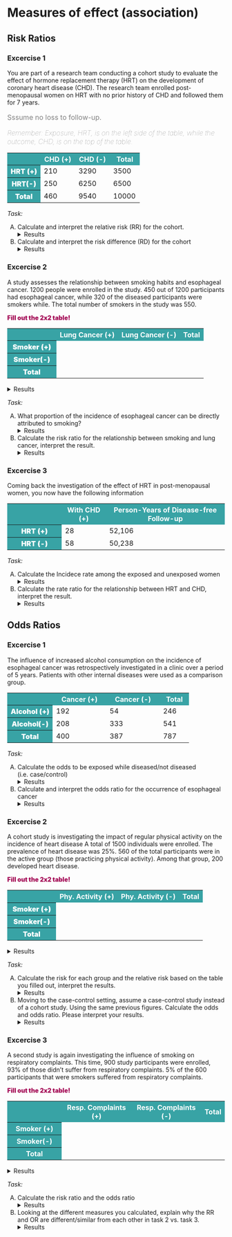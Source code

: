 # Measures of effect (association) {#sec-measure-of-effect}




## Risk Ratios

### Excercise 1

You are part of a research team conducting a cohort study to evaluate the effect of hormone replacement therapy (HRT) on the development of coronary heart disease (CHD). The research team enrolled post-menopausal women on HRT with no prior history of CHD and followed them for 7 years. 
<p style="font-size: 16px; color: gray;"> Sssume no loss to follow-up.</p>



<p style="font-size: 16px; color: gray; font-weight: 100;font-style: italic;">Remember: Exposure, HRT, is on the left side of the table, while the outcome, CHD, is on the top of the table.</p>

```{=html}
<table cellpadding="8" cellspacing="0" style="border-collapse: collapse; width: 100%;">
  <tr style="width:10%; font-weight:900;">
    <th style="background: #38A3A5; color: white;width: 25%;"></th>
    <th style="background: #38A3A5; color: white;">CHD (+)</th>
    <th style="background: #38A3A5; color: white;">CHD (-)</th>
    <th style="background: #38A3A5; color: white;">Total</th>
  </tr>
  <tr>
    <th style="width:25%; background: #38A3A5; color: white; font-weight:900;"">HRT (+)</th>
    <td>210</td>  <!-- Replace with actual data -->
    <td>3290</td>  <!-- Replace with actual data -->
    <td>3500</td>  <!-- Row total -->
  </tr>
  <tr>
    <th style="width:25%; background: #38A3A5; color: white; font-weight:900;"">HRT(-)</th>
    <td>250</td>  <!-- Replace with actual data -->
    <td>6250</td>  <!-- Replace with actual data -->
    <td>6500</td>  <!-- Row total -->
  </tr>
  <tr>
    <th style="background: #38A3A5; color: white;width: 25%;font-weight:900;"">Total</th>
    <td>460</td>  <!-- Column total -->
    <td>9540</td>  <!-- Column total -->
    <td>10000</td> <!-- Grand total -->
  </tr>
</table>
```

_Task:_

<ul style="list-style-type: upper-alpha;">
<li>Calculate and interpret the relative risk (RR) for the cohort.</li>

<details><summary>Results</summary>

$$
P(D+ \mid E+)= \frac{210}{3500} = 0.060
$$

$$
P(D+ \mid E-)= \frac{250}{6500} = 0.038
$$ 

$$
RR= \frac{0.64}{0.4} = 1.58
$$ 


__Interpretation:__ Women on HRT have 1.58 times the risk of CHD compared to those who do not take HRT over 7 years.

</details>

<li>Calculate and interpret the risk difference (RD) for the cohort</li>

<details><summary>Results</summary>

$$
RD= 0.060 - 0.038 = 0.022
$$

__Interpretation:__ There is an excess of 22 cases of CHD per 1000 women attributable to HRT use over 7 years.


</details>

</ul>

### Excercise 2

A study assesses the relationship between smoking habits and esophageal cancer. 1200 people were enrolled in the study. 450 out of 1200 participants had esophageal cancer, while 320 of the diseased participants were smokers while. The total number of smokers in the study was 550.

<p style="color: #a50e58; font-weight: 900;">Fill out the 2x2 table! </p>

```{=html}
<table cellpadding="8" cellspacing="0" style="border-collapse: collapse; width: 100%; ">
  <tr style="width:10%; font-weight:900;">
    <th style="background: #38A3A5; color: white;width: 25%;"></th>
    <th style="background: #38A3A5; color: white;">Lung Cancer  (+)</th>
    <th style="background: #38A3A5; color: white;">Lung Cancer  (-)</th>
    <th style="background: #38A3A5; color: white;">Total</th>
  </tr>
  <tr>
    <th style="width:25%; background: #38A3A5; color: white; font-weight:900;">Smoker (+)</th>
    <td></td>  <!-- Replace with actual data -->
    <td></td>  <!-- Replace with actual data -->
    <td></td>  <!-- Row total -->
  </tr>
  <tr>
    <th style="width:25%; background: #38A3A5; color: white; font-weight:900;">Smoker(-)</th>
    <td></td>  <!-- Replace with actual data -->
    <td></td>  <!-- Replace with actual data -->
    <td></td>  <!-- Row total -->
  </tr>
  <tr>
    <th style="background: #38A3A5; color: white;width: 25%; font-weight:900;">Total</th>
    <td></td>  <!-- Column total -->
    <td></td>  <!-- Column total -->
    <td></td> <!-- Grand total -->
  </tr>
</table>
```

<details><summary>Results</summary>

```{=html}
<table cellpadding="8" cellspacing="0" style="border-collapse: collapse; width: 100%; ">
  <tr style="width:10%; font-weight:900;">
    <th style="background: #38A3A5; color: white;width: 25%;"></th>
    <th style="background: #38A3A5; color: white;">Lung Cancer  (+)</th>
    <th style="background: #38A3A5; color: white;">Lung Cancer  (-)</th>
    <th style="background: #38A3A5; color: white;">Total</th>
  </tr>
  <tr>
    <th style="width:25%; background: #38A3A5; color: white; font-weight:900;">Smoker (+)</th>
    <td>320</td>  <!-- Replace with actual data -->
    <td>230</td>  <!-- Replace with actual data -->
    <td>550</td>  <!-- Row total -->
  </tr>
  <tr>
    <th style="width:25%; background: #38A3A5; color: white; font-weight:900;">Smoker(-)</th>
    <td>130</td>  <!-- Replace with actual data -->
    <td>520</td>  <!-- Replace with actual data -->
    <td>650</td>  <!-- Row total -->
  </tr>
  <tr>
    <th style="background: #38A3A5; color: white;width: 25%; font-weight:900;">Total</th>
    <td>450</td>  <!-- Column total -->
    <td>750</td>  <!-- Column total -->
    <td>1200</td> <!-- Grand total -->
  </tr>
</table>
```

</details>

_Task:_

<ul style="list-style-type: upper-alpha;">
<li> What proportion of the incidence of esophageal cancer can be directly attributed to smoking?</li>
<details><summary>Results</summary>

$$
\text{Atributable Risk} = \frac{320}{550} - \frac{130}{650} =  0.58 – 0.20 = 0.38
$$

__Interpretation:__ 0.38 or 38% of the cases of esophageal cancer in the cohort can be attributed to smoking
</details>

<li>Calculate the risk ratio for the relationship between smoking and lung cancer, interpret the result.</li>
<details><summary>Results</summary>

$$
RR = \frac{\frac{320}{550}}{\frac{130}{650}} = \frac{0.58}{0.20} = 2.90
$$

__Interpretation:__ The risk of esophageal cancer among the smokers is 2,90 times as high as the risk of  esophageal cancer among the non-smokers.

</details>
</ul>


### Excercise 3

Coming back the investigation of the effect of HRT in post-menopausal women, you now have the following information

```{=html}
<table cellpadding="8" cellspacing="0" style="border-collapse: collapse; width: 100%; ">
  <tr style="width:10%;font-weight:900;">
    <th style="background: #38A3A5; color: white;width: 25%;"></th>
    <th style="background: #38A3A5; color: white;">With CHD  (+)</th>
    <th style="background: #38A3A5; color: white;">Person-Years of Disease-free Follow-up</th>
  </tr>
  <tr>
    <th style="width:25%; background: #38A3A5; color: white;font-weight:900;">HRT (+)</th>
    <td>28</td>  <!-- Replace with actual data -->
    <td>52,106</td>  <!-- Replace with actual data -->
  </tr>
  <tr>
    <th style="width:25%; background: #38A3A5; color: white; font-weight:900;">HRT (-)</th>
    <td>58</td>  <!-- Replace with actual data -->
    <td>50,238</td>  <!-- Replace with actual data -->
  </tr>
</table>

```


_Task:_

<ul style="list-style-type: upper-alpha;">
<li> Calculate the Incidece rate among the exposed and unexposed women</li>
<details><summary>Results</summary>

$$
IR_{exposed}= \frac{28}{52,106} = 0.0005373661 \times 100,000 =  53.74 \text{ person-years}
$$

$$
IR_{unexposed}= \frac{58}{50,238} = 0.001154505 \times 100,000 = 115.45 \text{ person-years}
$$

</details>

<li>Calculate the rate ratio for the relationship between HRT and CHD, interpret the result.</li>


<details><summary>Results</summary>

$$
\text{Rate Ratio}= \frac{53.74}{115.45}  = 0.465
$$


__Interpretation:__ Women on HRT had 0.47 times the rate of CHD compared to women who did not use HRT

<!---
(Rate ratios are often interpreted as if they were risk ratios, e.g., post-menopausal women using HRT had 0.47 times the risk of CAD compared to women not using HRT, but it is more precise to refer to the ratio of rates rather than risk.)
-->
</details>
</ul>



## Odds Ratios

### Excercise 1

The influence of increased alcohol consumption on the incidence of esophageal cancer was retrospectively investigated in a clinic over a period of 5 years. Patients with other internal diseases were used as a comparison group.

```{=html}
<table cellpadding="8" cellspacing="0" style="border-collapse: collapse; width: 100%; ">
  <tr style="width:10%;font-weight:900;">
    <th style="background: #38A3A5; color: white;width: 25%;"></th>
    <th style="background: #38A3A5; color: white;">Cancer (+)</th>
    <th style="background: #38A3A5; color: white;">Cancer (-)</th>
    <th style="background: #38A3A5; color: white;">Total</th>
  </tr>
  <tr>
    <th style="width:25%; background: #38A3A5; color: white;font-weight:900;">Alcohol (+)</th>
    <td>192</td>  <!-- Replace with actual data -->
    <td>54</td>  <!-- Replace with actual data -->
    <td>246</td>  <!-- Row total -->
  </tr>
  <tr>
    <th style="width:25%; background: #38A3A5; color: white;font-weight:900;">Alcohol(-)</th>
    <td>208</td>  <!-- Replace with actual data -->
    <td>333</td>  <!-- Replace with actual data -->
    <td>541</td>  <!-- Row total -->
  </tr>
  <tr>
    <th style="background: #38A3A5; color: white;width: 25%;font-weight:900;">Total</th>
    <td>400</td>  <!-- Column total -->
    <td>387</td>  <!-- Column total -->
    <td>787</td> <!-- Grand total -->
  </tr>
</table>
```



_Task:_

<ul style="list-style-type: upper-alpha;">
<li>Calculate the odds to be exposed while diseased/not diseased (i.e. case/control)</li>

<details><summary>Results</summary>

$$
Odds_{case} = \frac{192}{208} = 0.92
$$

$$
Odds_{control} = \frac{54}{333} = 0.16
$$ 

</details>
<li>Calculate and interpret the odds ratio for the occurrence of esophageal cancer</li>
<details><summary>Results</summary>

$$
OR = \frac{0.92}{0.16} = 5.75
$$

__Interpretation:__ 

- The odds of being exposed to increased alcohol consumption among cases (patients with cancer) is 5.75 times as high compared to the controls (patients with other internal diseases).

- The odds of having cancer are 5.75 times higher among individuals with increased alcohol consumption compared to those without increased alcohol consumption.

</details>

</ul>

### Excercise 2

A cohort study is investigating the impact of regular physical activity on the incidence of heart disease A total of 1500 individuals were enrolled. The prevalence of heart disease was 25%. 560 of the total participants were in the active group (those practicing physical activity). Among that group, 200 developed heart disease.


<p style="color: #a50e58; font-weight: 900;">Fill out the 2x2 table! </p>

```{=html}
<table cellpadding="8" cellspacing="0" style="border-collapse: collapse; width: 100%; ">
  <tr style="width:10%;font-weight:900;">
    <th style="background: #38A3A5; color: white;width: 25%;"></th>
    <th style="background: #38A3A5; color: white;">Phy. Activity (+)</th>
    <th style="background: #38A3A5; color: white;">Phy. Activity (-)</th>
    <th style="background: #38A3A5; color: white;">Total</th>
  </tr>
  <tr>
    <th style="width:25%; background: #38A3A5; color: white; font-weight:900;">Smoker (+)</th>
    <td></td>  <!-- Replace with actual data -->
    <td></td>  <!-- Replace with actual data -->
    <td></td>  <!-- Row total -->
  </tr>
  <tr>
    <th style="width:25%; background: #38A3A5; color: white; font-weight:900;">Smoker(-)</th>
    <td></td>  <!-- Replace with actual data -->
    <td></td>  <!-- Replace with actual data -->
    <td></td>  <!-- Row total -->
  </tr>
  <tr>
    <th style="background: #38A3A5; color: white;width: 25%; font-weight:900;">Total</th>
    <td></td>  <!-- Column total -->
    <td></td>  <!-- Column total -->
    <td></td> <!-- Grand total -->
  </tr>
</table>
```

<details><summary>Results</summary>

```{=html}
<table cellpadding="8" cellspacing="0" style="border-collapse: collapse; width: 100%; ">
  <tr style="width:10%;font-weight:900;">
    <th style="background: #38A3A5; color: white;width: 25%;"></th>
    <th style="background: #38A3A5; color: white;">Phy. Activity  (+)</th>
    <th style="background: #38A3A5; color: white;">Phy. Activity  (-)</th>
    <th style="background: #38A3A5; color: white;">Total</th>
  </tr>
  <tr>
    <th style="width:25%; background: #38A3A5; color: white; font-weight:900;">Smoker (+)</th>
    <td>200</td>  <!-- Replace with actual data -->
    <td>360</td>  <!-- Replace with actual data -->
    <td>560</td>  <!-- Row total -->
  </tr>
  <tr>
    <th style="width:25%; background: #38A3A5; color: white; font-weight:900;">Smoker(-)</th>
    <td>175</td>  <!-- Replace with actual data -->
    <td>765</td>  <!-- Replace with actual data -->
    <td>940</td>  <!-- Row total -->
  </tr>
  <tr>
    <th style="background: #38A3A5; color: white;width: 25%; font-weight:900;">Total</th>
    <td>560</td>  <!-- Column total -->
    <td>940</td>  <!-- Column total -->
    <td>1500</td> <!-- Grand total -->
  </tr>
</table>
```

</details>

_Task:_

<ul style="list-style-type: upper-alpha;">
<li>Calculate the risk for each group and the relative risk based on the table you filled out, interpret the results.</li>
<details><summary>Results</summary>

$$
Risk_{exposed} = \frac{200}{560} = 0.36
$$

$$
Risk_{unexposed} = \frac{175}{940} = 0.19
$$ 

$$
RR = \frac{0.33}{0.12} = 1.89
$$ 

__Interpretation:__ The risk of suffering from heart disease when practicing  physical activity is 1.89 times as high compared to participants who didn’t practice physical activity

</details>

<li>Moving to the case-control setting, assume a case-control study instead of a cohort study. Using the same previous figures. Calculate the odds and odds ratio. Please interpret your results.</li>
<details><summary>Results</summary>

$$
Odds_{case} = \frac{200}{175} = 1.14
$$

$$
Odds_{control} = \frac{360}{765} = 0.47
$$ 

$$
OR = \frac{1.67}{0.45} = 2.42
$$ 

__Interpretation:__ The odds of practicing physical activity among cases is 2.42 times as high as the odd of practicing physical activity among the controls.


</details>

</ul>

### Excercise 3

A second study is again investigating the influence of smoking on respiratory complaints. This time, 900 study participants were enrolled, 93% of those didn’t suffer from respiratory complaints. 5% of the 600 participants that were smokers suffered from respiratory complaints.

<p style="color: #a50e58; font-weight: 900;">Fill out the 2x2 table! </p>

```{=html}
<table cellpadding="8" cellspacing="0" style="border-collapse: collapse; width: 100%; ">
  <tr style="width:10%;">
    <th style="background: #38A3A5; color: white;width: 25%;"></th>
    <th style="background: #38A3A5; color: white;">Resp. Complaints  (+)</th>
    <th style="background: #38A3A5; color: white;">Resp. Complaints  (-)</th>
    <th style="background: #38A3A5; color: white;">Total</th>
  </tr>
  <tr>
    <th style="width:25%; background: #38A3A5; color: white;">Smoker (+)</th>
    <td></td>  <!-- Replace with actual data -->
    <td></td>  <!-- Replace with actual data -->
    <td></td>  <!-- Row total -->
  </tr>
  <tr>
    <th style="width:25%; background: #38A3A5; color: white;">Smoker(-)</th>
    <td></td>  <!-- Replace with actual data -->
    <td></td>  <!-- Replace with actual data -->
    <td></td>  <!-- Row total -->
  </tr>
  <tr>
    <th style="background: #38A3A5; color: white;width: 25%;">Total</th>
    <td></td>  <!-- Column total -->
    <td></td>  <!-- Column total -->
    <td></td> <!-- Grand total -->
  </tr>
</table>
```

<details><summary>Results</summary>

```{=html}
<table cellpadding="8" cellspacing="0" style="border-collapse: collapse; width: 100%; ">
  <tr style="width:10%;">
    <th style="background: #38A3A5; color: white;width: 25%;"></th>
    <th style="background: #38A3A5; color: white;">Resp. Complaints  (+)</th>
    <th style="background: #38A3A5; color: white;">Resp. Complaints  (-)</th>
    <th style="background: #38A3A5; color: white;">Total</th>
  </tr>
  <tr>
    <th style="width:25%; background: #38A3A5; color: white;">Smoker (+)</th>
    <td>30</td>  <!-- Replace with actual data -->
    <td>570</td>  <!-- Replace with actual data -->
    <td>600</td>  <!-- Row total -->
  </tr>
  <tr>
    <th style="width:25%; background: #38A3A5; color: white;">Smoker(-)</th>
    <td>33</td>  <!-- Replace with actual data -->
    <td>267</td>  <!-- Replace with actual data -->
    <td>300</td>  <!-- Row total -->
  </tr>
  <tr>
    <th style="background: #38A3A5; color: white;width: 25%;">Total</th>
    <td>63</td>  <!-- Column total -->
    <td>837</td>  <!-- Column total -->
    <td>900</td> <!-- Grand total -->
  </tr>
</table>
```
</details>

_Task:_

<ul style="list-style-type: upper-alpha;">
<li>Calculate the risk ratio and the odds ratio</li>
<details><summary>Results</summary>

$$
RR = \frac{\frac{30}{600}}{\frac{33}{300}} = 0.45
$$

$$
OR = \frac{\frac{30}{570}}{\frac{33}{267}} = 0.43
$$ 

</details>
<li>Looking at the different measures you calculated, explain why the RR and OR are different/similar from each other in task 2 vs. task 3.</li>

<details><summary>Results</summary>

__Rare disease assumption:__ when studying diseases that have a low prevalence (<10% as a rule of thumb) in the study population, the odds ratio is a good approximation of the risk ratio.

</details>

</ul>